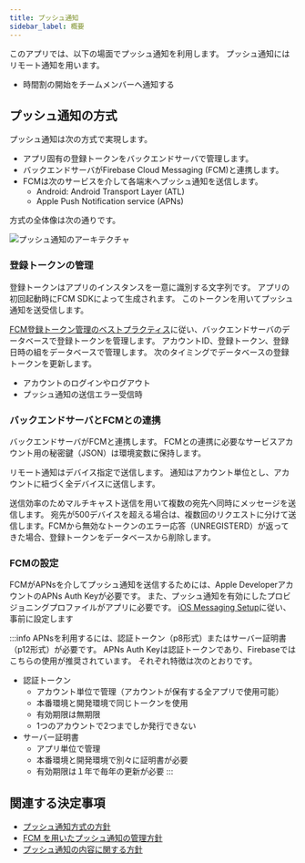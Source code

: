 ```yaml
---
title: プッシュ通知
sidebar_label: 概要
---
```


このアプリでは、以下の場面でプッシュ通知を利用します。
プッシュ通知にはリモート通知を用います。

- 時間割の開始をチームメンバーへ通知する

## プッシュ通知の方式

プッシュ通知は次の方式で実現します。

- アプリ固有の登録トークンをバックエンドサーバで管理します。
- バックエンドサーバがFirebase Cloud Messaging (FCM)と連携します。
- FCMは次のサービスを介して各端末へプッシュ通知を送信します。
  - Android: Android Transport Layer (ATL)
  - Apple Push Notification service (APNs)

方式の全体像は次の通りです。

![プッシュ通知のアーキテクチャ](push-notification-architecture.drawio.png)


### 登録トークンの管理

登録トークンはアプリのインスタンスを一意に識別する文字列です。
アプリの初回起動時にFCM SDKによって生成されます。
このトークンを用いてプッシュ通知を送受信します。

[FCM登録トークン管理のベストプラクティス](https://firebase.google.com/docs/cloud-messaging/manage-tokens)に従い、バックエンドサーバのデータベースで登録トークンを管理します。
アカウントID、登録トークン、登録日時の組をデータベースで管理します。
次のタイミングでデータベースの登録トークンを更新します。

- アカウントのログインやログアウト
- プッシュ通知の送信エラー受信時

### バックエンドサーバとFCMとの連携

バックエンドサーバがFCMと連携します。
FCMとの連携に必要なサービスアカウント用の秘密鍵（JSON）は環境変数に保持します。

リモート通知はデバイス指定で送信します。
通知はアカウント単位とし、アカウントに紐づく全デバイスに送信します。

送信効率のためマルチキャスト送信を用いて複数の宛先へ同時にメッセージを送信します。 宛先が500デバイスを超える場合は、複数回のリクエストに分けて送信します。FCMから無効なトークンのエラー応答（UNREGISTERD）が返ってきた場合、登録トークンをデータベースから削除します。

### FCMの設定

FCMがAPNsを介してプッシュ通知を送信するためには、Apple DeveloperアカウントのAPNs Auth Keyが必要です。
また、プッシュ通知を有効にしたプロビジョニングプロファイルがアプリに必要です。
[iOS Messaging Setup](https://rnfirebase.io/messaging/usage/ios-setup)に従い、事前に設定します

:::info
APNsを利用するには、認証トークン（p8形式）またはサーバー証明書（p12形式）が必要です。
APNs Auth Keyは認証トークンであり、Firebaseではこちらの使用が推奨されています。
それぞれ特徴は次のとおりです。

- 認証トークン
  - アカウント単位で管理（アカウントが保有する全アプリで使用可能）
  - 本番環境と開発環境で同じトークンを使用
  - 有効期限は無期限
  - 1つのアカウントで2つまでしか発行できない
- サーバー証明書
  - アプリ単位で管理
  - 本番環境と開発環境で別々に証明書が必要
  - 有効期限は１年で毎年の更新が必要
:::

## 関連する決定事項

- [プッシュ通知方式の方針](../../decisions/adr-008-push-notification.mdx)
- [FCM を用いたプッシュ通知の管理方針](../../decisions/adr-009-push-notification-fcm.mdx)
- [プッシュ通知の内容に関する方針](../../decisions/adr-010-push-notification-contents.mdx)

